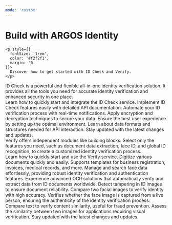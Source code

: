 ```yaml
---
mode: 'custom'
---
```


<div style={{
  textAlign: 'center',
  padding: '4rem 0',
  background: 'radial-gradient(circle, rgba(0,100,255,1) 0%, rgba(0,212,255,1) 100%)'
}}>
  <div style={{
    display: 'flex',
    flexDirection: 'column',
    alignItems: 'center',
    gap: '1rem'
  }}>
    <h1 style={{
      fontSize: '2.5rem',
      fontWeight: 'normal',
      display: 'flex',
      alignItems: 'center',
      gap: '0.5rem'
    }}>
      <span style={{color: '#f0f0f0'}}> Build with</span> <span style={{fontWeight: 'bold',color:'#f0f0f0'}}>ARGOS Identity</span>
    </h1>

    <p style={{
      fontSize: '1rem',
      color: '#f2f2f1',
      margin: '0'
    }}>
      Discover how to get started with ID Check and Verify.
    </p>
  
  </div>
</div>

<div style={{marginTop: '6rem', marginBottom: '8rem', maxWidth: '70rem', marginLeft: 'auto',
    marginRight: 'auto', paddingLeft: '1.25rem',
    paddingRight: '1.25rem' }}>

<div
  className="block text-black dark:text-white"
  style={{
    textAlign: 'center',
    fontSize: '24px',
    fontWeight: '600',
    marginBottom: '3rem',
    marginTop: '-1rem'
  }}
>
  <span className="block">
    <span className="text-primary">ID Check </span> is a powerful and flexible all-in-one identity verification solution. It provides all the tools you need for accurate identity verification and enhanced security in one place.
  </span>
</div>

<CardGroup cols={4}>
  <Card title="Getting Started" icon="book-open" href="/getting-started/en/introduction">
     Learn how to quickly start and integrate the ID Check service.
  </Card>
  <Card title="API Reference" icon="code" href="/api-reference/api-reference-guide/en/overview">
    Implement ID Check features easily with detailed API documentation.
  </Card>
  <Card title="Webhook Events" icon="webhook" href="/webhooks/en/overview">
    Automate your ID verification process with real-time notifications.
  </Card>
  <Card title="Security" icon="grid-round" iconType="solid" href="/getting-started/en/encrypt-and-decrpyt-data/overview">
    Apply encryption and decryption techniques to secure your data.
  </Card>

  <Card title="Recommended Browsers and Devices" icon="browser" href="/getting-started/en/recommended-browsers-and-devices">
    Ensure the best user experience by setting up the optimal environment.
  </Card>  
  <Card title="Data Structure Guide" icon="database" href="/api-reference/api-reference-guide/en/iso-alpha-3-country-codes">
    Learn about data formats and structures needed for API interaction.
  </Card>

  <Card title="Changelog" icon="sparkles" href="/changelog/en/idcheck/overview">
    Stay updated with the latest changes and updates.
  </Card>
</CardGroup>

<div
  className="block text-black dark:text-white"
  style={{
    textAlign: 'center',
    fontSize: '24px',
    fontWeight: '600',
    marginBottom: '3rem',
    marginTop: '4rem'
  }}
>
  <span className="block">
    <span className="text-primary">Verify </span> offers independent modules like building blocks. Select only the features you need, such as document data extraction, face ID, and global ID recognition, to create a customized identity verification process.
  </span>
</div>

<CardGroup cols={4}>
  <Card title="Getting Started" icon="book-open" href="https://dev.argosidentity.com/verify/getting-started">
    Learn how to quickly start and use the Verify service.
  </Card>
  <Card title="Textify" icon="file-contract" href="https://dev.argosidentity.com/verify/textify/introduction">
    Digitize various documents quickly and easily. Supports templates for business registration, invoices, medical records, and more.
  </Card>
  <Card title="Face ID" icon="face-viewfinder" href="https://dev.argosidentity.com/face-id/face-id-1/introduction-5">
    Manage and search face data effortlessly, providing robust identity verification and authentication features.
  </Card>
  <Card title="Global ID Recognition" icon="address-card" iconType="solid" href="https://dev.argosidentity.com/verify-id/global-id-recognition-api/global-id-recognition-api-1">
     Experience advanced OCR solutions that automatically verify and extract data from ID documents worldwide.
  </Card>
  <Card title="ID Liveness" icon="wave-pulse" href="https://dev.argosidentity.com/verify-id/id-liveness/id-liveness-api-1">
     Detect tampering in ID images to ensure document reliability.
  </Card>
   <Card title="Face Compare" icon="code-compare" href="https://dev.argosidentity.com/verify-id/face-compare/face-compare-api-1">
    Compare two facial images to verify identity with high accuracy.
  </Card>
  <Card title="Face Liveness" icon="image-portrait" href="https://dev.argosidentity.com/verify-id/face-liveness/face-liveness-api">
    Verifies whether the face image is captured from a live person, ensuring the authenticity of the identity verification process.
  </Card>
  <Card title="Text Verifier" icon="text-size" href="https://dev.argosidentity.com/verifier/text-verifier/text-verifier-api">
    Compare text to verify content similarity, useful for fraud prevention.
  </Card>
  <Card title="Image Verifier" icon="images" href="https://dev.argosidentity.com/verifier/image-verifier/image-verifier-api">
    Assess the similarity between two images for applications requiring visual verification.
  </Card>
  <Card title="Changelog" icon="sparkles" href="/changelog/en/verify/overview">
    Stay updated with the latest changes and updates.
  </Card>
</CardGroup>
</div>

